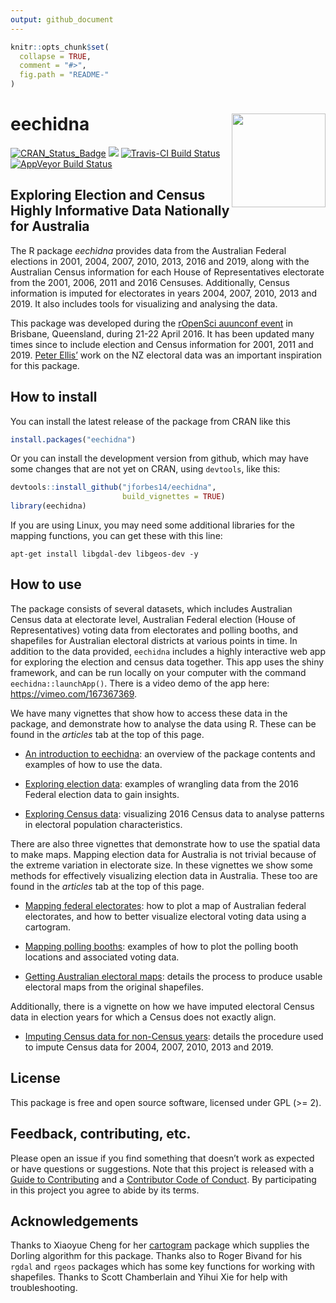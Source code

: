 ```yaml
---
output: github_document
---
```


<!-- README.md is generated from README.Rmd. Please edit that file -->

```r
knitr::opts_chunk$set(
  collapse = TRUE,
  comment = "#>",
  fig.path = "README-"
)
```

# eechidna <img src="man/figures/logo.png" align="right" width="150" />

[![CRAN_Status_Badge](http://www.r-pkg.org/badges/version/eechidna)](http://cran.r-project.org/package=eechidna) [![](http://cranlogs.r-pkg.org/badges/grand-total/eechidna)](http://cran.rstudio.com/web/packages/eechidna/index.html) [![Travis-CI Build Status](https://api.travis-ci.com/jforbes14/eechidna.svg?branch=master)](https://travis-ci.com/github/jforbes14/eechidna) [![AppVeyor Build Status](https://ci.appveyor.com/api/projects/status/fbpks81w1jqgimxv?svg=true)](https://ci.appveyor.com/project/jforbes14/eechidna)

## Exploring Election and Census Highly Informative Data Nationally for Australia

The R package *eechidna* provides data from the Australian Federal elections in 2001, 2004, 2007, 2010, 2013, 2016 and 2019, along with the Australian Census information for each House of Representatives electorate from the 2001, 2006, 2011 and 2016 Censuses. Additionally, Census information is imputed for electorates in years 2004, 2007, 2010, 2013 and 2019. It also includes tools for visualizing and analysing the data.

This package was developed during the [rOpenSci auunconf event](http://auunconf.ropensci.org/) in Brisbane, Queensland, during 21-22 April 2016. It has been updated many times since to include election and
Census information for 2001, 2011 and 2019. [Peter Ellis'](https://github.com/ellisp/) work on the NZ electoral data was an important inspiration for this package.

## How to install

You can install the latest release of the package from CRAN like this

```r
install.packages("eechidna")
```

Or you can install the development version from github, which may have some changes that are not yet on CRAN, using `devtools`, like this:

```r
devtools::install_github("jforbes14/eechidna", 
                         build_vignettes = TRUE)
library(eechidna)
```

If you are using Linux, you may need some additional libraries for the mapping functions, you can get these with this line:

```
apt-get install libgdal-dev libgeos-dev -y
```


## How to use

The package consists of several datasets, which includes Australian Census data at electorate level, Australian Federal election (House of Representatives) voting data from electorates and polling booths, and shapefiles for Australian electoral districts at various points in time. In addition to the data provided, `eechidna` includes a highly interactive web app for exploring the election and census data together. This app uses the shiny framework, and can be run locally on your computer with the command `eechidna::launchApp()`. There is a video demo of the app here: <https://vimeo.com/167367369>.

We have many vignettes that show how to access these data in the package, and demonstrate how to analyse the data using R. These can be found in the *articles* tab at the top of this page.

- [An introduction to eechidna](https://jforbes14.github.io/eechidna/articles/eechidna-intro.html): an overview of the package contents and examples of how to use the data.

- [Exploring election data](https://jforbes14.github.io/eechidna/articles/exploring-election-data.html): examples of wrangling data from the 2016 Federal election data to gain insights.

- [Exploring Census data](https://jforbes14.github.io/eechidna/articles/exploring-census-data.html): visualizing 2016 Census data to analyse patterns in electoral population characteristics.

There are also three vignettes that demonstrate how to use the spatial data to make maps. Mapping election data for Australia is not trivial because of the extreme variation in electorate size. In these vignettes we show some methods for effectively visualizing election data in Australia. These too are found in the *articles* tab at the top of this page.

- [Mapping federal electorates](https://jforbes14.github.io/eechidna/articles/plotting-electorates.html): how to plot a map of Australian federal electorates, and how to better visualize electoral voting data using a cartogram.

- [Mapping polling booths](https://jforbes14.github.io/eechidna/articles/plotting-polling-stns.html): examples of how to plot the polling booth locations and associated voting data.

- [Getting Australian electoral maps](https://jforbes14.github.io/eechidna/articles/getting-ozShapefiles.html): details the process to produce usable electoral maps from the original shapefiles.

Additionally, there is a vignette on how we have imputed electoral Census data in election years for which a Census does not exactly align.

- [Imputing Census data for non-Census years](https://jforbes14.github.io/eechidna/articles/imputing-census-data.html): details the procedure used to impute Census data for 2004, 2007, 2010, 2013 and 2019.

## License

This package is free and open source software, licensed under GPL (>= 2).

## Feedback, contributing, etc.

Please open an issue if you find something that doesn't work as expected or have questions or suggestions. Note that this project is released with a [Guide to Contributing](CONTRIBUTING.md) and a [Contributor Code of Conduct](CONDUCT.md). By participating in this project you agree to abide by its terms.

## Acknowledgements 

Thanks to Xiaoyue Cheng for her [cartogram](https://github.com/chxy/cartogram) package which supplies the Dorling algorithm for this package. Thanks also to Roger Bivand for his `rgdal` and `rgeos` packages which has some key functions for working with shapefiles. Thanks to Scott Chamberlain and Yihui Xie for help with troubleshooting. 
